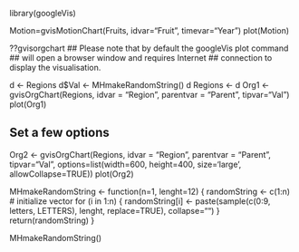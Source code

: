 library(googleVis)

Motion=gvisMotionChart(Fruits, 
                       idvar="Fruit", 
                       timevar="Year")
plot(Motion)

??gvisorgchart
## Please note that by default the googleVis plot command
## will open a browser window and requires Internet
## connection to display the visualisation.

d <- Regions
d$Val <- MHmakeRandomString()
d
Regions <- d
Org1 <- gvisOrgChart(Regions, idvar = "Region", parentvar = "Parent",
                     tipvar="Val")
plot(Org1)

## Set a few options
Org2 <- gvisOrgChart(Regions, idvar = "Region", parentvar = "Parent",
                     tipvar="Val",
                     options=list(width=600, height=400,
                                  size='large', allowCollapse=TRUE))
plot(Org2)


MHmakeRandomString <- function(n=1, lenght=12)
{
  randomString <- c(1:n)                  # initialize vector
  for (i in 1:n)
  {
    randomString[i] <- paste(sample(c(0:9, letters, LETTERS),
                                    lenght, replace=TRUE),
                             collapse="")
  }
  return(randomString)
}

MHmakeRandomString()
